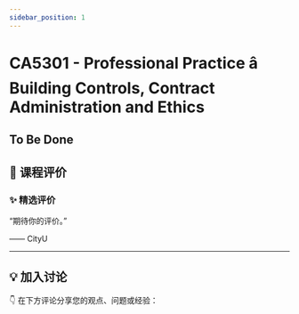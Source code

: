 ```yaml
---
sidebar_position: 1
---
```



# CA5301 - Professional Practice â Building Controls, Contract Administration and Ethics

## To Be Done

## **💬 课程评价**

### ✨ **精选评价**
<div className={commentStyles.commentBox}>
    <p className={commentStyles.commentText}>
        “期待你的评价。”
    </p>
    <p className={commentStyles.commentAuthor}>—— CityU</p>
</div>

---

## **💡 加入讨论**

👇 在下方评论分享您的观点、问题或经验：
<Utterances />
